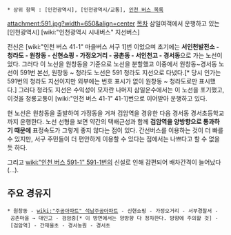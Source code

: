  * 상위 항목 : [인천광역시], [인천광역시/교통], [[인천 버스 목록]]
attachment:591.jpg?width=650&align=center
[[목차]]
삼일여객에서 운행하고 있는 [인천광역시] [wiki:"인천광역시 시내버스" 지선버스]

전신은 [wiki:"인천 버스 41-1" 마을버스 서구 1]번 이었으며 초기에는 '''서인천발전소 - 청라도 - 원창동 - 신현쇼핑 - 가정오거리 - 공촌동 - 서인천고 - 경서동'''으로 가는 노선이었다. 그러다 이 노선을 원창동을 기준으로 노선을 분할했고 이중에서 원창동~경서동 노선이 591번 본선, 원창동 ~ 청라도 노선은 591 청라도 지선으로 다녔다.[* 당시 인가는 591번의 청라도 지선이지만 외부에는 번호 표시가 없이 원창동 ~ 청라도로만 표시했다.] 그러다 청라도 지선은 수익성이 모자란 나머지 삼일운수에서는 이 노선을 포기했고, 이것을 청룡교통이 [wiki:"인천 버스 41-1" 41-1]번으로 이어받아 운행하고 있다.

현 노선은 원창동을 출발하여 가정동을 거쳐 검암역을 경유한 다음 경서동 경서초등학교까지 운행한다. 노선 선형을 보면 약간의 택배근성과 함께 '''검암역을 양방향으로 통과하기 때문에''' 표정속도가 그렇게 좋지 않다는 점이 있다. 간선버스를 이용하는 것이 더 빠를 수 있지만, 서구 주민들이 더 편안하게 이용할 수 있다는 점에서는 나쁘다고 할 수 없을 듯 하다.

그리고 [[wiki:"인천 버스 591-1" 591-1번]]의 신설로 인해 감편되어 배차간격이 늘어났다(...).

== 주요 경유지 ==

 * 원창동 - [[wiki:"주공아파트" 석남주공아파트]] - 신현쇼핑 - 가정오거리 - 서부경찰서 - 공촌마을 → 대인고 - 검암중[* 이 방면에서는 양방향 다 정차한다. 방향에 주의할 것] - [검암역] - 간재울초 - 경서농원 - 경서초
